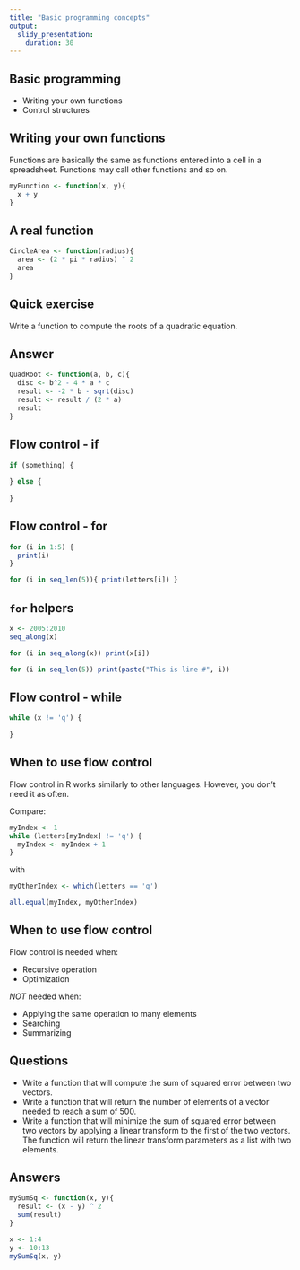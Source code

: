 ```yaml
---
title: "Basic programming concepts"
output:
  slidy_presentation:
    duration: 30
---
```


## Basic programming

* Writing your own functions
* Control structures

## Writing your own functions

Functions are basically the same as functions entered into a cell in a spreadsheet. Functions may call other functions and so on.

```r
myFunction <- function(x, y){
  x + y
}
```

## A real function
```r
CircleArea <- function(radius){
  area <- (2 * pi * radius) ^ 2
  area
}
```

## Quick exercise

Write a function to compute the roots of a quadratic equation.

## Answer

```r
QuadRoot <- function(a, b, c){
  disc <- b^2 - 4 * a * c
  result <- -2 * b - sqrt(disc)
  result <- result / (2 * a)
  result
}
```

## Flow control - if

```r
if (something) {
  
} else {
  
}
```

## Flow control - for
```r
for (i in 1:5) {
  print(i)
}

for (i in seq_len(5)){ print(letters[i]) }
```

## `for` helpers

```r
x <- 2005:2010
seq_along(x)

for (i in seq_along(x)) print(x[i])

for (i in seq_len(5)) print(paste("This is line #", i))
```

## Flow control - while
```r
while (x != 'q') {
  
}
```

## When to use flow control

Flow control in R works similarly to other languages. However, you don't need it as often.

Compare:
```r
myIndex <- 1
while (letters[myIndex] != 'q') {
  myIndex <- myIndex + 1
}
```

with

```r
myOtherIndex <- which(letters == 'q')
```

```r
all.equal(myIndex, myOtherIndex)
```

## When to use flow control

Flow control is needed when:

* Recursive operation
* Optimization

*NOT* needed when:

* Applying the same operation to many elements
* Searching
* Summarizing

## Questions

* Write a function that will compute the sum of squared error between two vectors.
* Write a function that will return the number of elements of a vector needed to reach a sum of 500.
* Write a function that will minimize the sum of squared error between two vectors by applying a linear transform to the first of the two vectors. The function will return the linear transform parameters as a list with two elements.

## Answers

```r
mySumSq <- function(x, y){
  result <- (x - y) ^ 2
  sum(result)
}

x <- 1:4
y <- 10:13
mySumSq(x, y)
```
